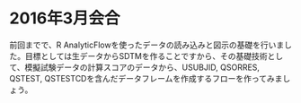 # 2016年3月会合

前回までで、R AnalyticFlowを使ったデータの読み込みと図示の基礎を行いました。目標としては生データからSDTMを作ることですから、その基礎技術として、模擬試験データの計算スコアのデータから、USUBJID, QSORRES, QSTEST, QSTESTCDを含んだデータフレームを作成するフローを作ってみましょう。

